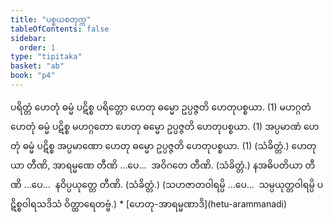 ```yaml
---
title: "ပစ္စယစတုက္က"
tableOfContents: false
sidebar:
  order: 1
type: "tipitaka"
basket: "ab"
book: "p4"
---
```



<DynamicBreadcrumb />

<Division number="158" book="p4" e="ch" v="39" p="521">

<Paragraph number="567" book="p4">
ပရိတ္တံ ဟေတုံ ဓမ္မံ ပဋိစ္စ ပရိတ္တော ဟေတု ဓမ္မော ဥပ္ပဇ္ဇတိ ဟေတုပစ္စယာ. (1)





</Paragraph>

<Paragraph number="568" book="p4">
မဟဂ္ဂတံ ဟေတုံ ဓမ္မံ ပဋိစ္စ မဟဂ္ဂတော ဟေတု ဓမ္မော ဥပ္ပဇ္ဇတိ ဟေတုပစ္စယာ. (1)





</Paragraph>

<Paragraph number="569" book="p4">
အပ္ပမာဏံ ဟေတုံ ဓမ္မံ ပဋိစ္စ အပ္ပမာဏော ဟေတု ဓမ္မော ဥပ္ပဇ္ဇတိ ဟေတုပစ္စယာ. (1) (သံခိတ္တံ.)





</Paragraph>

<Paragraph number="570" book="p4">
ဟေတုယာ တီဏိ, အာရမ္မဏေ တီဏိ …ပေ…  အဝိဂတေ တီဏိ. (သံခိတ္တံ.)





</Paragraph>

<Paragraph number="571" book="p4">
နအဓိပတိယာ တီဏိ …ပေ…  နဝိပ္ပယုတ္တေ တီဏိ. (သံခိတ္တံ.)





</Paragraph>

<Paragraph number="572" book="p4">
(သဟဇာတဝါရမ္ပိ …ပေ…  သမ္ပယုတ္တဝါရမ္ပိ ပဋိစ္စဝါရသဒိသံ ဝိတ္ထာရေတဗ္ဗံ.)

</Paragraph>
</Division>

<TableOfContents book="p4">
* [ဟေတု-အာရမ္မဏာဒိ](hetu-arammanadi)
</TableOfContents>